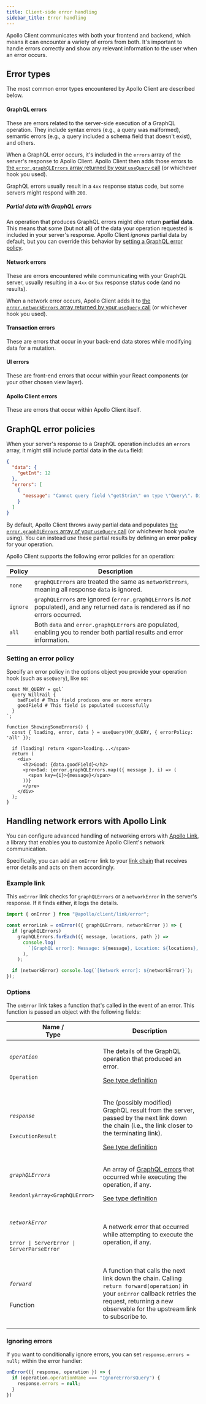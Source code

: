 ```yaml
---
title: Client-side error handling
sidebar_title: Error handling
---
```


Apollo Client communicates with both your frontend and backend, which means it can encounter a variety of errors from both. It's important to handle errors correctly and show any relevant information to the user when an error occurs.

## Error types

The most common error types encountered by Apollo Client are described below.

#### GraphQL errors

These are errors related to the server-side execution of a GraphQL operation. They include syntax errors (e.g., a query was malformed), semantic errors (e.g., a query included a schema field that doesn't exist), and others.

When a GraphQL error occurs, it's included in the `errors` array of the server's response to Apollo Client. Apollo Client then adds those errors to [the `error.graphQLErrors` array returned by your `useQuery` call](./queries/#result) (or whichever hook you used).

GraphQL errors usually result in a `4xx` response status code, but some servers might respond with `200`.

##### Partial data with GraphQL errors

An operation that produces GraphQL errors might _also_ return **partial data**. This means that some (but not all) of the data your operation requested is included in your server's response. Apollo Client _ignores_ partial data by default, but you can override this behavior by [setting a GraphQL error policy](#graphql-error-policies).


#### Network errors

These are errors encountered while communicating with your GraphQL server, usually resulting in a `4xx` or `5xx` response status code (and no results).

When a network error occurs, Apollo Client adds it to [the `error.networkErrors` array returned by your `useQuery` call](./queries/#result) (or whichever hook you used).

#### Transaction errors

These are errors that occur in your back-end data stores while modifying data for a mutation.

#### UI errors

These are front-end errors that occur within your React components (or your other chosen view layer).

#### Apollo Client errors

These are errors that occur within Apollo Client itself.

## GraphQL error policies

When your server's response to a GraphQL operation includes an `errors` array, it might still include partial data in the `data` field:

```json
{
  "data": {
    "getInt": 12
  },
  "errors": [
    {
      "message": "Cannot query field \"getStrin\" on type \"Query\". Did you mean \"getString\"?",
    }
  ]
}
```

By default, Apollo Client throws away partial data and populates [the `error.graphQLErrors` array of your `useQuery` call](./queries/#result) (or whichever hook you're using). You can instead _use_ these partial results by defining an **error policy** for your operation.

Apollo Client supports the following error policies for an operation:

| Policy | Description |
|--------|-------------|
| `none` | `graphQLErrors` are treated the same as `networkErrors`, meaning all response `data` is ignored. |
| `ignore` | `graphQLErrors` are ignored (`error.graphQLErrors`  is _not_ populated), and any returned `data` is rendered as if no errors occurred. |
| `all` | Both `data` and `error.graphQLErrors` are populated, enabling you to render both partial results and error information. |

### Setting an error policy

Specify an error policy in the options object you provide your operation hook (such as `useQuery`), like so:

```tsx{9}
const MY_QUERY = gql`
  query WillFail {
    badField # This field produces one or more errors
    goodField # This field is populated successfully
  }
`;

function ShowingSomeErrors() {
  const { loading, error, data } = useQuery(MY_QUERY, { errorPolicy: 'all' });

  if (loading) return <span>loading...</span>
  return (
    <div>
      <h2>Good: {data.goodField}</h2>
      <pre>Bad: {error.graphQLErrors.map(({ message }, i) => (
        <span key={i}>{message}</span>
      ))}
      </pre>
    </div>
  );
}
```

## Handling network errors with Apollo Link

You can configure advanced handling of networking errors with [Apollo Link](../api/link/introduction/), a library that enables you to customize Apollo Client's network communication.

Specifically, you can add an `onError` link to your [link chain](../api/link/introduction/#composing-a-link-chain) that receives error details and acts on them accordingly.


### Example link

This `onError` link checks for `graphQLErrors` or a `networkError` in the server's response. If it finds either, it logs the details.

```js
import { onError } from "@apollo/client/link/error";

const errorLink = onError(({ graphQLErrors, networkError }) => {
  if (graphQLErrors)
    graphQLErrors.forEach(({ message, locations, path }) =>
      console.log(
        `[GraphQL error]: Message: ${message}, Location: ${locations}, Path: ${path}`,
      ),
    );

  if (networkError) console.log(`[Network error]: ${networkError}`);
});
```

### Options

The `onError` link takes a function that's called in the event of an error. This function is passed an object with the following fields:

<table class="field-table">
  <thead>
    <tr>
      <th>Name /<br/>Type</th>
      <th>Description</th>
    </tr>
  </thead>

<tbody>
<tr>
<td>

###### `operation`

`Operation`
</td>
<td>

The details of the GraphQL operation that produced an error.

[See type definition](https://github.com/apollographql/apollo-client/blob/main/src/link/core/types.ts#L14-L21)
</td>
</tr>


<tr>
<td>

###### `response`

`ExecutionResult`
</td>
<td>

The (possibly modified) GraphQL result from the server, passed by the next link down the chain (i.e., the link closer to the terminating link).

[See type definition](https://github.com/graphql/graphql-js/blob/main/src/execution/execute.d.ts#L49-L57)
</td>
</tr>


<tr>
<td>

###### `graphQLErrors`

`ReadonlyArray<GraphQLError>`
</td>
<td>

An array of [GraphQL errors](#graphql-errors) that occurred while executing the operation, if any.

[See type definition](https://github.com/graphql/graphql-js/blob/main/src/error/GraphQLError.d.ts)

</td>
</tr>


<tr>
<td>

###### `networkError`

`Error | ServerError | ServerParseError`
</td>
<td>

A network error that occurred while attempting to execute the operation, if any.

</td>
</tr>


<tr>
<td>

###### `forward`

Function
</td>
<td>

A function that calls the next link down the chain. Calling `return forward(operation)` in your `onError` callback retries the request, returning a new observable for the upstream link to subscribe to.

</td>
</tr>

</tbody>
</table>

### Ignoring errors

If you want to conditionally ignore errors, you can set `response.errors = null;` within the error handler:

```js
onError(({ response, operation }) => {
  if (operation.operationName === "IgnoreErrorsQuery") {
    response.errors = null;
  }
})
```
